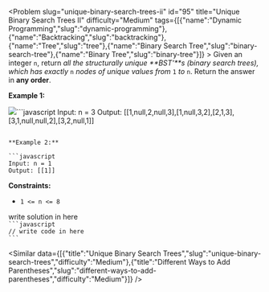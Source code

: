 
<Problem slug="unique-binary-search-trees-ii" id="95" title="Unique Binary Search Trees II" difficulty="Medium" tags={[{"name":"Dynamic Programming","slug":"dynamic-programming"},{"name":"Backtracking","slug":"backtracking"},{"name":"Tree","slug":"tree"},{"name":"Binary Search Tree","slug":"binary-search-tree"},{"name":"Binary Tree","slug":"binary-tree"}]} >
    Given an integer `n`, return _all the structurally unique **BST'**s (binary search trees), which has exactly_ `n` _nodes of unique values from_ `1` _to_ `n`. Return the answer in **any order**.

**Example 1:**

![](https://assets.leetcode.com/uploads/2021/01/18/uniquebstn3.jpg)```javascript 
Input: n = 3
Output: [[1,null,2,null,3],[1,null,3,2],[2,1,3],[3,1,null,null,2],[3,2,null,1]]
```

**Example 2:**

```javascript 
Input: n = 1
Output: [[1]]
```

**Constraints:**

*   `1 <= n <= 8`
</Problem >

<Solution>
write solution in here
</Solution>

<Code>
```javascript
// write code in here
```
</Code>

<Similar data={[{"title":"Unique Binary Search Trees","slug":"unique-binary-search-trees","difficulty":"Medium"},{"title":"Different Ways to Add Parentheses","slug":"different-ways-to-add-parentheses","difficulty":"Medium"}]} />
